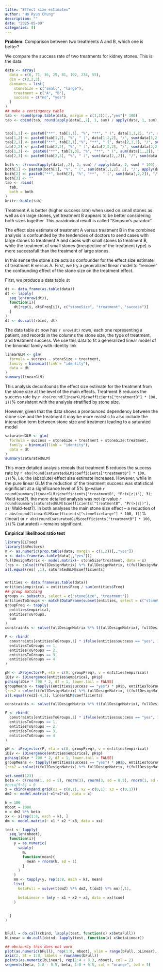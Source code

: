 ```yaml
---
title: "Effect size estimates"
author: "Ho Ryun Chung"
description: ""
date: "2025-05-09"
categories: []
---
```



**Problem**: Comparison between two treatments A and B, which one is better?

We compare the success rate of two treatments for kidney stones. This is the data
```r
data <- array(
  data = c(6, 71, 36, 25, 81, 192, 234, 55), 
  dim = c(2,2,2), 
  dimnames = list(
    stoneSize = c("small", "large"), 
    treatment = c("A", "B"), 
    success = c("no", "yes")
  )
)
## make a contingency table
tab <- round(prop.table(data, margin = c(1,2))[,,"yes"]* 100)
tab <- cbind(tab, round(apply(data[,,2], 1, sum) / apply(data, 1, sum) * 100))


tab[1,1] <- paste0("**", tab[1,1], "%", "**", " (", data[1,1,2], "/", sum(data[1,1,]), ")")
tab[1,2] <- paste0(tab[1,2], "%", " (", data[1,2,2], "/", sum(data[1,2,]), ")")
tab[2,1] <- paste0("**", tab[2,1],"%", "**", " (", data[2,1,2], "/", sum(data[2,1,]), ")")
tab[2,2] <- paste0(tab[2,2], "%", " (", data[2,2,2], "/", sum(data[2,2,]), ")")
tab[1,3] <-  paste0("**", tab[1,3], "%", "**", " (", sum(data[1,,2]), "/", sum(data[1,,]), ")")
tab[2,3] <- paste0(tab[2,3], "%", " (", sum(data[2,,2]), "/", sum(data[2,,]), ")")

both <- c(round(apply(data[,,2], 2, sum) / apply(data, 2, sum) * 100), NA)
both[1] <- paste0(both[1], "%", " (", sum(data[,1,2], 2), "/", apply(data, 2, sum)[1], ")")
both[2] <- paste0("**", both[2], "%", "**",  " (", sum(data[,2,2]), "/", apply(data, 2, sum)[2], ")")
both[3] <- ""
tab <- rbind(
  tab,
  both = both
)
knitr::kable(tab)
```
Treatment A is better (higher success rate) when used on small stones as well as on large stones, yet treatment B appears to be better considering both sizes together. This paradoxical result is called "Simpson's paradox".

The effect size estimate of treatment A versus treatment B in the combined analysis is confounded by the tendencies of doctors to send cases with large stones to treatment A and cases with small stones to treatment B, while the treatment of small stones (irrespective of the treatment type) is more successfull than the treatment of large stones.

In this sense the stone size acts as confounder for the effect size estimate of treatment B versus A. First, we try a generalized linear model to "remove" the confounding effect of the stone size on the treatment effect.

First, we produce a data table `dt`
```r
dt <- data.frame(as.table(data))
dt <- lapply(
  seq_len(nrow(dt)),
  function(i){
    dt[rep(i, dt$Freq[i]), c("stoneSize", "treatment", "success")]
  }
)
dt <- do.call(rbind, dt)
```
The data table `dt` now has `r nrow(dt)` rows, each one representing a patient, and records in the columns the stone size, the type of treatment, and treatment success. We use this data to fit a generalized linear model of the binomial family with identity link 
```r
linearGLM <- glm(
  formula = success ~ stoneSize + treatment, 
  family = binomial(link = "identity"), 
  data = dt
)
summary(linearGLM)
```
This analysis deconfounds the effect size estimate for the treatment from the stone size at the level of the main effects. Treatment B reduces the success rate by `r abs(round(linearGLM$coefficients["treatmentB"] * 100, 1))`% consistent with the analysis stratified by stone size.

However, given that the data shows a pronounced dependency between the stone size and the treatment it may be more realistic to also include the interaction term between stone size and treatment leading to a saturated model 
```r
saturatedGLM <- glm(
  formula = success ~ stoneSize + treatment + stoneSize:treatment, 
  family = binomial(link = "identity"), 
  data = dt
)
summary(saturatedGLM)
```
This more detailed analysis reveals that treatment B reduces the success rate by `r abs(round(saturatedGLM$coefficients["treatmentB"] * 100, 1))`%, i.e. the (absolute) effect size estimate increases. However, while in the pure linear GLM the reduction of the treatment success was statistical significant at a significance level of 5% (p-value `r round(summary(linearGLM)$coefficients["treatmentB", "Pr(>|z|)"], 3)`; Wald-test?), the more detailed analysis was not (p-value `r round(summary(saturatedGLM)$coefficients["treatmentB", "Pr(>|z|)"], 3)`; Wald-test?). In both analyses the main stone size effect -- a reduction of `r abs(round(linearGLM$coefficients["stoneSizelarge"] * 100, 1))`% (linear) or `r abs(round(saturatedGLM$coefficients["treatmentB"] * 100, 1))`% (saturated) -- remains significant.

**Empirical likelihood ratio test**
```r
library(ELTseq)
library(S4Vectors)
m <- as.numeric(prop.table(data, margin = c(1,2))[,,"yes"])
x <- data.frame(as.table(data[,,"yes"]))
fullDesignMatrix <- model.matrix(~ stoneSize*treatment, data = x)
(res <- solve(t(fullDesignMatrix) %*% fullDesignMatrix, t(fullDesignMatrix) %*% m))
all.equal(res[ ,1], saturatedGLM$coefficients)
```
```r

```
```r
entities <- data.frame(as.table(data))
entities$empirical = entities$Freq / sum(entities$Freq)
## group matching
groups <- subset(x, select = c("stoneSize", "treatment"))
entitiesToGroups <- match(DataFrame(subset(entities, select = c("stoneSize", "treatment"))), DataFrame(groups))
groupFreq <- tapply(
  entities$empirical, 
  entitiesToGroups, 
  sum
)
constraints <- solve(fullDesignMatrix %*% t(fullDesignMatrix), fullDesignMatrix %*% c(0,0,1,0))

F <- rbind(
  constraints[entitiesToGroups,1] * ifelse(entities$success == "yes", 1, 0) / groupFreq[entitiesToGroups],
  entitiesToGroups == 1,
  entitiesToGroups == 2,
  entitiesToGroups == 3,
  entitiesToGroups == 4
)

pH <- iProjector(F, eta = c(0, groupFreq), v = entities$empirical)
iDiv <- iDivergence(entities$empirical, pH$p)
pchisq(iDiv * 700 * 2, df = 1, lower.tail = FALSE)
groupMeans <- tapply((entities$success == "yes") * pH$p, entitiesToGroups, sum) / groupFreq
(res2 = solve(t(fullDesignMatrix) %*% fullDesignMatrix, t(fullDesignMatrix) %*% groupMeans))
all.equal(res2[-4,1], linearGLM$coefficients)
```

```r
constraints <- solve(fullDesignMatrix %*% t(fullDesignMatrix), fullDesignMatrix %*% c(0,0,0,1))

F <- rbind(
  constraints[entitiesToGroups,1] * ifelse(entities$success == "yes", 1, 0) / groupFreq[entitiesToGroups],
  entitiesToGroups == 1,
  entitiesToGroups == 2,
  entitiesToGroups == 3,
  entitiesToGroups == 4
)

pH <- iProjector(F, eta = c(0, groupFreq), v = entities$empirical)
iDiv <- iDivergence(entities$empirical, pH$p)
pchisq(iDiv * 700 * 2, df = 1, lower.tail = FALSE)
groupMeans <- tapply((entities$success == "yes") * pH$p, entitiesToGroups, sum) / groupFreq
(res2 = solve(t(fullDesignMatrix) %*% fullDesignMatrix, t(fullDesignMatrix) %*% groupMeans))
```



```r
set.seed(123)
beta <- c(rnorm(1, sd = 5), rnorm(3), rnorm(3, sd = 0.5), rnorm(1, sd = 0.25))
#beta[5:8] = 0
x = cbind(expand.grid(x1 = c(0,1), x2 = c(0,1), x3 = c(0,1)))
dm2 <- model.matrix(~x1*x2*x3, data = x)

k = 100
nboot = 1000
m = dm2 %*% beta
xx <- x[rep(1:8, each = k), ]
dm <- model.matrix(~ x1 * x2 * x3, data = xx)

test <- lapply(
  seq_len(nboot),
  function(i){
    y = as.numeric(
      sapply(
        m,
        function(mean){
          mean + rnorm(k, sd = 1)
        }
      )
    )
    mm <- tapply(y, rep(1:8, each = k), mean)
    list(
      betaFull = solve(t(dm2) %*% dm2, t(dm2) %*% mm)[,1],
    
      betaLinear = lm(y ~ x1 + x2 + x3, data = xx)$coef
    )
    
    
  }
)


bFull = do.call(cbind, lapply(test, function(x) x$betaFull))
bLinear = do.call(cbind, lapply(test, function(x) x$betaLinear))

## obviously this does not work
plot(as.numeric(bFull), rep(1:8, nboot), xlim = range(bFull, bLinear), xlab = "beta", yaxt = "n", frame = FALSE, ylab = "coefficients")
axis(2, at = 1:8, labels = rownames(bFull))
points(as.numeric(bLinear), rep(1:4 + 0.3, nboot), col = 2)
segments(beta, 1:8 - 0.5, beta, 1:8 + 0.5, col = "orange", lwd = 3)

```






